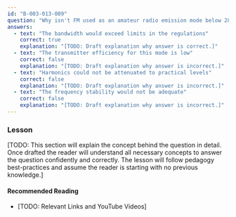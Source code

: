 ```yaml
---
id: "B-003-013-009"
question: "Why isn't FM used as an amateur radio emission mode below 28 MHz?"
answers:
  - text: "The bandwidth would exceed limits in the regulations"
    correct: true
    explanation: "[TODO: Draft explanation why answer is correct.]"
  - text: "The transmitter efficiency for this mode is low"
    correct: false
    explanation: "[TODO: Draft explanation why answer is incorrect.]"
  - text: "Harmonics could not be attenuated to practical levels"
    correct: false
    explanation: "[TODO: Draft explanation why answer is incorrect.]"
  - text: "The frequency stability would not be adequate"
    correct: false
    explanation: "[TODO: Draft explanation why answer is incorrect.]"
---
```


### Lesson

[TODO: This section will explain the concept behind the question in detail. Once drafted the reader will understand all necessary concepts to answer the question confidently and correctly. The lesson will follow pedagogy best-practices and assume the reader is starting with no previous knowledge.]

#### Recommended Reading

- [TODO: Relevant Links and YouTube Videos]
